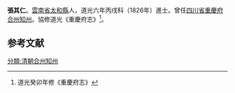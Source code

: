 '''張其仁'''{{BD|？年||？年||catIdx=Z張}}。[[雲南省|雲南省]][[太和縣|太和縣]]人，道光六年丙戌科（1826年）進士。曾任[[四川省|四川省]][[重慶府|重慶府]][[合州|合州]][[知州|知州]]。協修道光《重慶府志》<ref>道光癸卯年修《重慶府志》</ref>。

==参考文献==
{{Reflist}}

{{道光六年丙戌科殿试金榜}}
{{DEFAULTSORT:Zhang張}}
[[分類:清朝合州知州|分類:清朝合州知州]]